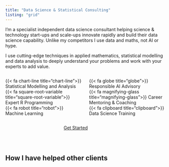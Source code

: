 ```yaml
---
title: "Data Science & Statistical Consulting"
listing: "grid"
---
```


I'm a specialist independent data science consultant helping science & technology start-ups and scale-ups innovate rapidly and build their data science capability. Unlike my competitors I use data
and maths, not AI or hype.  

I use cutting-edge techniques in applied mathematics, statistical modelling and data analysis to deeply understand your problems and work with your experts to add value.    



:::: {.columns}

::: {.column width="50%"}
{{< fa chart-line title="chart-line">}}  Statistical Modelling and Analysis  
{{< fa square-root-variable title="square-root-variable">}} Expert R Programming   
{{< fa robot title="robot">}} Machine Learning 
:::

::: {.column width="50%"}
{{< fa globe title="globe">}} Responsible AI Advisory   
{{< fa magnifying-glass title="magnifying-glass">}} Career Mentoring & Coaching    
{{< fa clipboard title="clipboard">}} Data Science Training  
:::

::::  

:::: {.columns}

::: {.column width="35%"}

:::

::: {.column width="30%"}
<a href="/contact/" class="btn btn-outline-info btn-lg active" role="button" aria-pressed="true">Get Started</a> 
:::

::: {.column width="35%"}

:::


::::


<br> 

## How I have helped other clients

